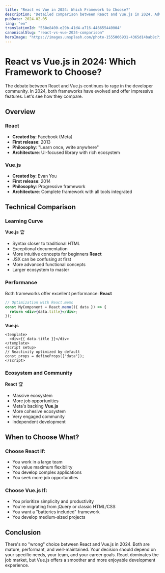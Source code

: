 ---
title: "React vs Vue in 2024: Which Framework to Choose?"
description: "Detailed comparison between React and Vue.js in 2024. Advantages, disadvantages and use cases to help you choose."
pubDate: 2024-02-05
lang: "en"
translationId: "550e8400-e29b-41d4-a716-446655440004"
canonicalSlug: "react-vs-vue-2024-comparison"
heroImage: "https://images.unsplash.com/photo-1555066931-4365d14bab8c?ixlib=rb-4.0.3&auto=format&fit=crop&w=1200&h=600&q=80"
---
# React vs Vue.js in 2024: Which Framework to Choose?
The debate between React and Vue.js continues to rage in the developer community. In 2024, both frameworks have evolved and offer impressive features. Let's see how they compare.
## Overview
### React
- **Created by**: Facebook (Meta)
- **First release**: 2013
- **Philosophy**: "Learn once, write anywhere"
- **Architecture**: UI-focused library with rich ecosystem
### Vue.js
- **Created by**: Evan You
- **First release**: 2014
- **Philosophy**: Progressive framework
- **Architecture**: Complete framework with all tools integrated
## Technical Comparison
### Learning Curve
**Vue.js** 🏆
- Syntax closer to traditional HTML
- Exceptional documentation
- More intuitive concepts for beginners
**React**
- JSX can be confusing at first
- More advanced functional concepts
- Larger ecosystem to master
### Performance
Both frameworks offer excellent performance:
**React**
```jsx
// Optimization with React.memo
const MyComponent = React.memo(({ data }) => {
  return <div>{data.title}</div>;
});
```
**Vue.js**
```vue
<template>
  <div>{{ data.title }}</div>
</template>
<script setup>
// Reactivity optimized by default
const props = defineProps(["data"]);
</script>
```
### Ecosystem and Community
**React** 🏆
- Massive ecosystem
- More job opportunities
- Meta's backing
**Vue.js**
- More cohesive ecosystem
- Very engaged community
- Independent development
## When to Choose What?
### Choose React If:
- You work in a large team
- You value maximum flexibility
- You develop complex applications
- You seek more job opportunities
### Choose Vue.js If:
- You prioritize simplicity and productivity
- You're migrating from jQuery or classic HTML/CSS
- You want a "batteries included" framework
- You develop medium-sized projects
## Conclusion
There's no "wrong" choice between React and Vue.js in 2024. Both are mature, performant, and well-maintained. Your decision should depend on your specific needs, your team, and your career goals.
React dominates the job market, but Vue.js offers a smoother and more enjoyable development experience.
